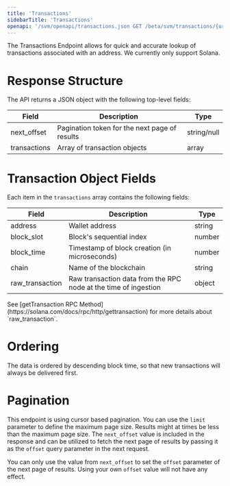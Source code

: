 ```yaml
---
title: 'Transactions'
sidebarTitle: 'Transactions'
openapi: '/svm/openapi/transactions.json GET /beta/svm/transactions/{uri}'
---
```


The Transactions Endpoint allows for quick and accurate lookup of transactions associated with an address.
We currently only support Solana.

# Response Structure

The API returns a JSON object with the following top-level fields:

| Field                          | Description                                                   | Type          |
|--------------------------------|---------------------------------------------------------------|---------------|
| next_offset                    | Pagination token for the next page of results                 | string/null   |
| transactions                   | Array of transaction objects                                  | array         |

# Transaction Object Fields

Each item in the `transactions` array contains the following fields:

| Field                          | Description                                                     | Type          |
|---------------------------------|-----------------------------------------------------------------|---------------|
| address                         | Wallet address                                                  | string        |
| block_slot                      | Block's sequential index                                        | number        |
| block_time                      | Timestamp of block creation (in microseconds)                   | number        |
| chain                           | Name of the blockchain                                          | string        |
| raw_transaction                 | Raw transaction data from the RPC node at the time of ingestion | object        |

<Note>
  See [getTransaction RPC Method](https://solana.com/docs/rpc/http/gettransaction) for more details about `raw_transaction`.
</Note>

# Ordering

The data is ordered by descending block time, so that new transactions will always be delivered first.

# Pagination

This endpoint is using cursor based pagination. You can use the `limit` parameter to define the maximum page size.
Results might at times be less than the maximum page size.
The `next_offset` value is included in the response and can be utilized to fetch the next page of results by passing it as the `offset` query parameter in the next request.

<Warning>You can only use the value from `next_offset` to set the `offset` parameter of the next page of results. Using your own `offset` value will not have any effect.</Warning>
